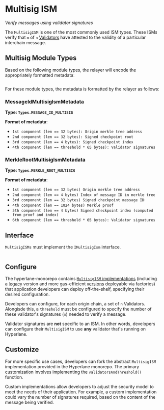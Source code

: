 # Multisig ISM

_Verify messages using validator signatures_

The `MultisigISM` is one of the most commonly used ISM types. These ISMs verify that `m` of `n` [Validators](../agents/validators.mdx) have attested to the validity of a particular interchain message.

## Multisig Module Types

Based on the following module types, the relayer will encode the appropriately formatted metadata:

```solidity file=<rootDir>/node_modules/@hyperlane-xyz/core/contracts/interfaces/IInterchainSecurityModule.sol#L5-L18

```

For these module types, the metadata is formatted by the relayer as follows:

### MessageIdMultisigIsmMetadata

**Type: `Types.MESSAGE_ID_MULTISIG`**

**Format of metadata:**

- `1st component (len == 32 bytes): Origin merkle tree address`
- `2nd component (len == 32 bytes): Signed checkpoint root`
- `3rd component (len == 4 bytes): Signed checkpoint index`
- `4th component (len == threshold * 65 bytes): Validator signatures`

<!-- ```mermaid block-beta columns 4 a["[32 bytes] Origin merkle tree address"]:2 b["[32 bytes] Signed checkpoint root"]:2 c["[4 bytes] Signed checkpoint index"]:1 block:group:3 d["[65 bytes] Validator signatures"] e["[65 bytes] Validator signatures"] f["[65 bytes] Validator signatures"] end ``` -->

### MerkleRootMultisigIsmMetadata

**Type: `Types.MERKLE_ROOT_MULTISIG`**

**Format of metadata:**

- `1st component (len == 32 bytes) Origin merkle tree address`
- `2nd component (len == 4 bytes) Index of message ID in merkle tree`
- `3rd component (len == 32 bytes) Signed checkpoint message ID`
- `4th component (len == 1024 bytes) Merkle proof`
- `5th component (len == 4 bytes) Signed checkpoint index (computed from proof and index)`
- `6th component (len == threshold * 65 bytes): Validator signatures`

## Interface

`MultisigISMs` must implement the `IMultisigIsm` interface.

```solidity file=<rootDir>/node_modules/@hyperlane-xyz/core/contracts/interfaces/isms/IMultisigIsm.sol

```

## Configure

The hyperlane-monorepo contains [`MultisigISM` implementations](https://github.com/hyperlane-xyz/hyperlane-monorepo/tree/main/solidity/contracts/isms/multisig) (including a [legacy](https://github.com/hyperlane-xyz/hyperlane-monorepo/blob/main/solidity/contracts/isms/multisig/LegacyMultisigIsm.sol) version and more gas-efficient [versions](https://github.com/hyperlane-xyz/hyperlane-monorepo/blob/main/solidity/contracts/isms/multisig/StaticMultisigIsm.sol) deployable via factories) that application developers can deploy off-the-shelf, specifying their desired configuration.

Developers can configure, for each origin chain, a set of `n` Validators.  Alongisde this, a `threshold` must be configured to specify the number of these validator's signatures (`m`) needed to verify a message.

Validator signatures are **not** specific to an ISM. In other words, developers can configure their `MultisigISM` to use **any** validator that's running on Hyperlane.

## Customize

For more specific use cases, developers can fork the abstract `MultisigISM` implementation provided in the Hyperlane monorepo. The primary customization involves implementing the `validatorsAndThreshold()` function.

Custom implementations allow developers to adjust the security model to meet the needs of their application. For example, a custom implementation could vary the number of signatures required, based on the content of the message being verified.
